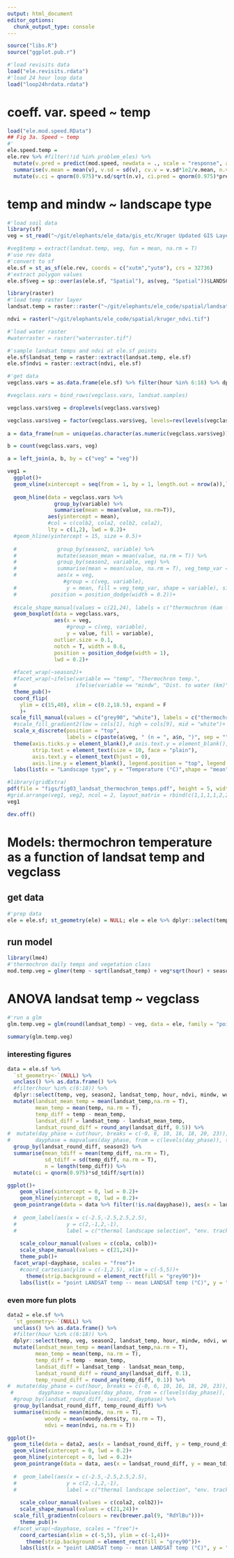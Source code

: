 ```yaml
---
output: html_document
editor_options: 
  chunk_output_type: console
---
```

```r
source("libs.R")
source("ggplot.pub.r")
```

```r
#'load revisits data
load("ele.revisits.rdata")
#'load 24 hour loop data 
load("loop24hrdata.rdata")
```


# coeff. var. speed ~ temp

```r
load("ele.mod.speed.RData")
## Fig 3a. Speed ~ temp
#'
ele.speed.temp = 
ele.rev %>% #filter(!id %in% problem_eles) %>%
  mutate(v.pred = predict(mod.speed, newdata = ., scale = "response", allow.new.levels = T), temp = round_any(temp,2)) %>%  group_by(season2, temp) %>% 
  summarise(v.mean = mean(v), v.sd = sd(v), cv.v = v.sd*1e2/v.mean, n.v = length(v), pred.mean = mean(v.pred, na.rm = T), pred.sd=sd(v.pred, na.rm = T), pred.n = length(v.pred)) %>%
  mutate(v.ci = qnorm(0.975)*v.sd/sqrt(n.v), ci.pred = qnorm(0.975)*pred.sd/sqrt(pred.n))
```

# temp and mindw ~ landscape type

```r
#'load soil data
library(sf)
veg = st_read("~/git/elephants/ele_data/gis_etc/Kruger Updated GIS Layers/landscapes_gertenbach1983.shp")

#veg$temp = extract(landsat.temp, veg, fun = mean, na.rm = T)
#'use rev data
#'convert to sf
ele.sf = st_as_sf(ele.rev, coords = c("xutm","yutm"), crs = 32736)
#'extract polygon values
ele.sf$veg = sp::over(as(ele.sf, "Spatial"), as(veg, "Spatial"))$LANDSCAPE
```

```r
library(raster)
#'load temp raster layer
landsat.temp = raster::raster("~/git/elephants/ele_code/spatial/landsat7_temp_utm36S.tif")

ndvi = raster("~/git/elephants/ele_code/spatial/kruger_ndvi.tif")

#'load water raster
#waterraster = raster("waterraster.tif")

#'sample landsat temps and ndvi at ele.sf points
ele.sf$landsat_temp = raster::extract(landsat.temp, ele.sf)
ele.sf$ndvi = raster::extract(ndvi, ele.sf)

```

```r
#'get data
vegclass.vars = as.data.frame(ele.sf) %>% filter(hour %in% 6:18) %>% dplyr::select(veg, temp, landsat_temp, season2) %>% melt(id.vars = c("veg","season2")) %>% filter(!is.na(veg)) 

#vegclass.vars = bind_rows(vegclass.vars, landsat.samples)

vegclass.vars$veg = droplevels(vegclass.vars$veg)

vegclass.vars$veg = factor(vegclass.vars$veg, levels=rev(levels(vegclass.vars$veg)))
  
a = data_frame(num = unique(as.character(as.numeric(vegclass.vars$veg))), y = -2, variable = "mindw", veg = (unique(vegclass.vars$veg))) %>% arrange(veg)

b = count(vegclass.vars, veg)

a = left_join(a, b, by = c("veg" = "veg"))
```

```r
veg1 = 
  ggplot()+
  geom_vline(xintercept = seq(from = 1, by = 1, length.out = nrow(a)),lwd = 6.5,lty = 1,alpha = 0.3, col = rep(c("lightblue","white"),nrow(a)/2))+
  
  geom_hline(data = vegclass.vars %>% 
               group_by(variable) %>% 
               summarise(mean = mean(value, na.rm=T)), 
             aes(yintercept = mean),
             #col = c(colb2, cola2, colb2, cola2), 
             lty = c(1,2), lwd = 0.2)+
  #geom_hline(yintercept = 15, size = 0.5)+
  
  #             group_by(season2, variable) %>% 
  #             mutate(season_mean = mean(value, na.rm = T)) %>% 
  #             group_by(season2, variable, veg) %>% 
  #             summarise(mean = mean(value, na.rm = T), veg_temp_var = mean - unique(season_mean)),
  #             aes(x = veg, 
                  #group = c(veg, variable), 
  #                y = mean, fill = veg_temp_var, shape = variable), size = 3,
  #           position = position_dodge(width = 0.2))+
  
  #scale_shape_manual(values = c(21,24), labels = c("thermochron (6am - 6pm)","LANDSAT"))+
  geom_boxplot(data = vegclass.vars,
               aes(x = veg, 
                   #group = c(veg, variable), 
                   y = value, fill = variable), 
               outlier.size = 0.1, 
               notch = T, width = 0.6, 
               position = position_dodge(width = 1),
               lwd = 0.2)+
  
  #facet_wrap(~season2)+
  #facet_wrap(~ifelse(variable == "temp", "Thermochron temp.", 
  #                   ifelse(variable == "mindw", "Dist. to water (km)", "LANDSAT-7 temp.")), scales = "free_x")+
  theme_pub()+
  coord_flip(
    ylim = c(15,40), xlim = c(0.2,18.5), expand = F
    )+
 scale_fill_manual(values = c("grey90", "white"), labels = c("thermochron (6am - 6pm)","LANDSAT-7"))+
  #scale_fill_gradient2(low = cols[1], high = cols[9], mid = "white")+
  scale_x_discrete(position = "top",
                   labels = c(paste(a$veg, " (n = ", a$n, ")", sep = "")))+
  theme(axis.ticks.y = element_blank(),# axis.text.y = element_blank(),
        strip.text = element_text(size = 10, face = "plain"),
        axis.text.y = element_text(hjust = 0),
        axis.line.y = element_blank(), legend.position = "top", legend.box = "horizontal", legend.direction = "horizontal",legend.key = element_blank())+
  labs(list(x = "Landscape type", y = "Temperature (°C)",shape = "mean", fill = NULL))
```

```r
#library(gridExtra)
pdf(file = "figs/fig03_landsat_thermochron_temps.pdf", height = 5, width = 7.087)
#grid.arrange(veg1, veg2, ncol = 2, layout_matrix = rbind(c(1,1,1,1,2,2,2,2), c(1,1,1,1,2,2,2,2)))
veg1

dev.off()
```

# Models: thermochron temperature as a function of landsat temp and vegclass

## get data

```r

#'prep data
ele = ele.sf; st_geometry(ele) = NULL; ele = ele %>% dplyr::select(temp, veg, id, hour, season2, landsat_temp) %>% mutate(id = as.factor(id)) %>% filter(hour %in% 6:18)
```

## run model

```r
library(lme4)
#'thermochron daily temps and vegetation class
mod.temp.veg = glmer(temp ~ sqrt(landsat_temp) + veg*sqrt(hour) + season2 + (1|id), data = ele, family = "poisson")
```

# ANOVA landsat temp ~ vegclass

```r
#'run a glm
glm.temp.veg = glm(round(landsat_temp) ~ veg, data = ele, family = "poisson")

summary(glm.temp.veg)
```

### interesting figures

```r
data = ele.sf %>% 
  `st_geometry<-`(NULL) %>% 
  unclass() %>% as.data.frame() %>% 
  #filter(hour %in% c(6:18)) %>% 
  dplyr::select(temp, veg, season2, landsat_temp, hour, ndvi, mindw, woody.density) %>% 
  mutate(landsat_mean_temp = mean(landsat_temp,na.rm = T), 
         mean_temp = mean(temp, na.rm = T),
         temp_diff = temp - mean_temp,
         landsat_diff = landsat_temp - landsat_mean_temp,
         landsat_round_diff = round_any(landsat_diff, 0.5)) %>% 
#  mutate(day_phase = cut(hour, breaks = c(-0, 6, 10, 16, 18, 20, 23)),
#        dayphase = mapvalues(day_phase, from = c(levels(day_phase)), to = c("midnight - 6am","6 - 10am","10am - 4pm","4 - 6pm","6 - 8pm","8pm - midnight"))) %>% 
  group_by(landsat_round_diff, season2) %>% 
  summarise(mean_tdiff = mean(temp_diff, na.rm = T),
            sd_tdiff = sd(temp_diff, na.rm = T),
            n = length(temp_diff)) %>% 
  mutate(ci = qnorm(0.975)*sd_tdiff/sqrt(n))
```

```r
ggplot()+
    geom_vline(xintercept = 0, lwd = 0.2)+
    geom_hline(yintercept = 0, lwd = 0.2)+
  geom_pointrange(data = data %>% filter(!is.na(dayphase)), aes(x = landsat_round_diff, y = mean_tdiff, ymin = mean_tdiff - ci, ymax = mean_tdiff + ci, shape = season2, col = season2), position = position_dodge(width = 0.5), fill = "white", size = 0.3)+
    
  #  geom_label(aes(x = c(-2.5,-2.5,2.5,2.5),
  #                y = c(2,-1,2,-1),
  #                label = c("thermal landscape selection", "env. tracking","env. tracking","thermal landscape selection"), hjust = "center"), size = 2)+
    
    scale_colour_manual(values = c(cola, colb))+
    scale_shape_manual(values = c(21,24))+
    theme_pub()+
  facet_wrap(~dayphase, scales = "free")+
    #coord_cartesian(ylim = c(-1,2.5), xlim = c(-5,5))+
      theme(strip.background = element_rect(fill = "grey90"))+
    labs(list(x = "point LANDSAT temp -- mean LANDSAT temp (°C)", y = "point thermochron temp -- mean thermochron temp (°C)"))

```

### even more fun plots

```r
data2 = ele.sf %>% 
  `st_geometry<-`(NULL) %>% 
  unclass() %>% as.data.frame() %>% 
  #filter(hour %in% c(6:18)) %>% 
  dplyr::select(temp, veg, season2, landsat_temp, hour, mindw, ndvi, woody.density) %>% 
  mutate(landsat_mean_temp = mean(landsat_temp,na.rm = T), 
         mean_temp = mean(temp, na.rm = T),
         temp_diff = temp - mean_temp,
         landsat_diff = landsat_temp - landsat_mean_temp,
         landsat_round_diff = round_any(landsat_diff, 0.1),
         temp_round_diff = round_any(temp_diff, 0.1)) %>% 
#  mutate(day_phase = cut(hour, breaks = c(-0, 6, 10, 16, 18, 20, 23)),
 #        dayphase = mapvalues(day_phase, from = c(levels(day_phase)), to = c("midnight - 6am","6 - 10am","10am - 4pm","4 - 6pm","6 - 8pm","8pm - midnight"))) %>% 
  #group_by(landsat_round_diff, season2, dayphase) %>% 
  group_by(landsat_round_diff, temp_round_diff) %>% 
  summarise(mindw = mean(mindw, na.rm = T),
            woody = mean(woody.density, na.rm = T),
            ndvi = mean(ndvi, na.rm = T))
```

```r
ggplot()+
  geom_tile(data = data2, aes(x = landsat_round_diff, y = temp_round_diff, fill = mindw), alpha = 0.8)+
  geom_vline(xintercept = 0, lwd = 0.2)+
  geom_hline(yintercept = 0, lwd = 0.2)+
  geom_pointrange(data = data, aes(x = landsat_round_diff, y = mean_tdiff, ymin = mean_tdiff - ci, ymax = mean_tdiff + ci, shape = season2, col = season2), position = position_dodge(width = 0.5), fill = "white", size = 0.2)+
    
  #  geom_label(aes(x = c(-2.5,-2.5,2.5,2.5),
  #                y = c(2,-1,2,-1),
  #                label = c("thermal landscape selection", "env. tracking","env. tracking","thermal landscape selection"), hjust = "center"), size = 2)+
    
    scale_colour_manual(values = c(cola2, colb2))+
    scale_shape_manual(values = c(21,24))+
  scale_fill_gradientn(colours = rev(brewer.pal(9, "RdYlBu")))+
    theme_pub()+
  #facet_wrap(~dayphase, scales = "free")+
    coord_cartesian(xlim = c(-5,5), ylim = c(-1,4))+
      theme(strip.background = element_rect(fill = "grey90"))+
    labs(list(x = "point LANDSAT temp -- mean LANDSAT temp (°C)", y = "point thermochron temp -- mean thermochron temp (°C)"))
  
```
